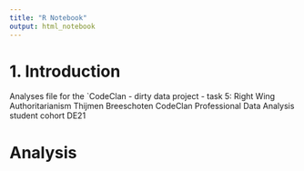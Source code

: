 ```yaml
---
title: "R Notebook"
output: html_notebook
---
```


# 1. Introduction

Analyses file for the `CodeClan - dirty data project - task 5: Right Wing Authoritarianism
Thijmen Breeschoten 
CodeClan Professional Data Analysis student cohort DE21

# Analysis


